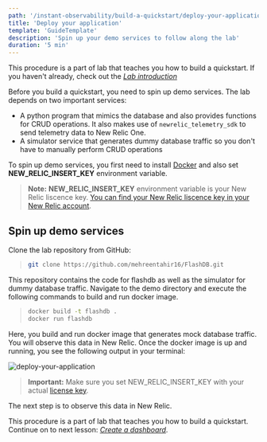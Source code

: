 ```yaml
---
path: '/instant-observability/build-a-quickstart/deploy-your-application'
title: 'Deploy your application'
template: 'GuideTemplate'
description: 'Spin up your demo services to follow along the lab'
duration: '5 min'
---
```


<Callout variant="course" title="Lab">

This procedure is a part of lab that teaches you how to build a quickstart. If you haven't already, check out the [_Lab introduction_](/instant-observability/build-a-quickstart)

</Callout>

Before you build a quickstart, you need to spin up demo services. The lab depends on two important services:
- A python program that mimics the database and also provides functions for CRUD operations. It also makes use of `newrelic_telemetry_sdk` to send telemetry data to New Relic One.
- A simulator service that generates dummy database traffic so you don't have to manually perform CRUD operations

To spin up demo services, you first need to install [Docker](https://www.docker.com/) and also set **NEW_RELIC_INSERT_KEY** environment variable.

> **Note:** **NEW_RELIC_INSERT_KEY** environment variable is your New Relic liscence key. [You can find your New Relic liscence key in your New Relic account](https://docs.newrelic.com/docs/apis/intro-apis/new-relic-api-keys/). 

## Spin up demo services

Clone the lab repository from GitHub: 
>```bash
> git clone https://github.com/mehreentahir16/FlashDB.git
>``` 

This repository contains the code for flashdb as well as the simulator for dummy database traffic. Navigate to the demo directory and execute the following commands to build and run docker image.

> ```bash
> docker build -t flashdb . 
> docker run flashdb
>```

Here, you build and run docker image that generates mock database traffic. You will observe this data in New Relic. Once the docker image is up and running, you see the following output in your terminal:

![deploy-your-application](../../../images/instant-observability/terminal-output.png)

>**Important:** Make sure you set NEW_RELIC_INSERT_KEY with your actual [license key](https://docs.newrelic.com/docs/accounts/accounts-billing/account-setup/new-relic-license-key/).

The next step is to observe this data in New Relic. 

<Callout variant="course" title="Lab">

This procedure is a part of lab that teaches you how to build a quickstart. Continue on to next lesson: [_Create a dashboard_](/instant-observability/build-a-quickstart/create-a-dashboard).

</Callout>
